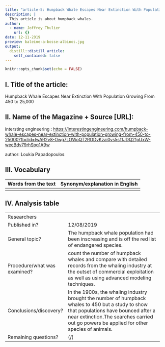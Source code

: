 ```yaml
---
title: "article-5: Humpback Whale Escapes Near Extinction With Population Growing From 450 to 25,000"
description: |
  This article is about humpback whales.
author:
  - name: Joffrey Thulier
    url: {}
date: 12-11-2019
preview: baleine-a-bosse-albinos.jpg
output:
  distill::distill_article:
    self_contained: false
---
```


```r
knitr::opts_chunk$set(echo = FALSE)
```

## I. Title of the article: 

Humpback Whale Escapes Near Extinction With Population Growing From 450 to 25,000

## II. Name of the Magazine + Source [URL]:

intersting engineering : <https://interestingengineering.com/humpback-whale-escapes-near-extinction-with-population-growing-from-450-to-25000?fbclid=IwAR2v8-Owg7LOWoQT2RODvKzai0vs5s11JDQ21pUxW-wecBdv79rhSpq1A9w>

author: Loukia Papadopoulos


##  III. Vocabulary 

| Words from the text | Synonym/explanation in English |
| ------------------- | ------------------------------ |
|

## IV. Analysis table 

|                              |                                                                     |
| ---------------------------- | ------------------------------------------------------------------- |
| Researchers                  | |
| Published in?                | 12/08/2019                       |
| General topic?               | The humpback whale population had been inscreasing and is off the red list of endangered species. |
| Procedure/what was examined? |  count the number of humpback whales and compare with detailed records from the whaling industry at the outset of commercial exploitation as well as using advanced modeling techniques.|
| Conclusions/discovery?       |  In the 1900s, the whaling industry brought the number of humpback whales to 450 but a study to show that populations have bounced after a near extinction.The searches carried out go powers be applied for other species of animals.       |
| Remaining questions?         | (/) |


